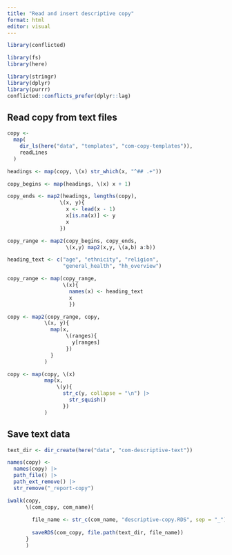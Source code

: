 ```yaml
---
title: "Read and insert descriptive copy"
format: html
editor: visual
---
```


```r
library(conflicted)

library(fs)
library(here)

library(stringr)
library(dplyr)
library(purrr)
conflicted::conflicts_prefer(dplyr::lag)
```

## Read copy from text files

```r
copy <- 
  map(
    dir_ls(here("data", "templates", "com-copy-templates")),
    readLines
  )

headings <- map(copy, \(x) str_which(x, "^## .+"))

copy_begins <- map(headings, \(x) x + 1)

copy_ends <- map2(headings, lengths(copy),
                 \(x, y){
                   x <- lead(x - 1)
                   x[is.na(x)] <- y
                   x
                 })

copy_range <- map2(copy_begins, copy_ends,
                   \(x,y) map2(x,y, \(a,b) a:b))

heading_text <- c("age", "ethnicity", "religion",
                  "general_health", "hh_overview")

copy_range <- map(copy_range,
                  \(x){
                    names(x) <- heading_text
                    x
                    })

copy <- map2(copy_range, copy,
            \(x, y){
              map(x, 
                   \(ranges){
                     y[ranges]
                   })
              }
            )

copy <- map(copy, \(x)
            map(x,
                \(y){
                  str_c(y, collapse = "\n") |> 
                    str_squish()
                  })
            )
```

## Save text data

```r
text_dir <- dir_create(here("data", "com-descriptive-text"))

names(copy) <- 
  names(copy) |> 
  path_file() |> 
  path_ext_remove() |> 
  str_remove("_report-copy")

iwalk(copy,
      \(com_copy, com_name){
        
        file_name <- str_c(com_name, "descriptive-copy.RDS", sep = "_")
        
        saveRDS(com_copy, file.path(text_dir, file_name))
      }
      )
```

